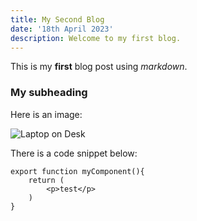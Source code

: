 ```yaml
---
title: My Second Blog
date: '18th April 2023'
description: Welcome to my first blog.
---
```


This is my **first** blog post using *markdown*.

### My subheading
Here is an image:

![Laptop on Desk](/img/laptop.jpg)

There is a code snippet below:
```
export function myComponent(){
    return (
        <p>test</p>
    )
}
```